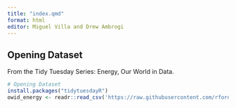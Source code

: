 ```yaml
---
title: "index.qmd"
format: html
editor: Miguel Villa and Drew Ambrogi
---
```


## Opening Dataset
From the Tidy Tuesday Series: Energy, Our World in Data. 
```r
# Opening Dataset
install.packages("tidytuesdayR")
owid_energy <- readr::read_csv('https://raw.githubusercontent.com/rfordatascience/tidytuesday/main/data/2023/2023-06-06/owid-energy.csv')

```

